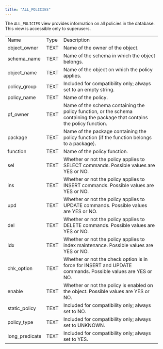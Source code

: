 ```yaml
---
title: "ALL_POLICIES"
---
```


The `ALL_POLICIES` view provides information on all policies in the database. This view is accessible only to superusers.

|                 |      |                                                                                                                            |
| --------------- | ---- | -------------------------------------------------------------------------------------------------------------------------- |
| Name            | Type | Description                                                                                                                |
| object_owner   | TEXT | Name of the owner of the object.                                                                                           |
| schema_name    | TEXT | Name of the schema in which the object belongs.                                                                            |
| object_name    | TEXT | Name of the object on which the policy applies.                                                                            |
| policy_group   | TEXT | Included for compatibility only; always set to an empty string.                                                            |
| policy_name    | TEXT | Name of the policy.                                                                                                        |
| pf_owner       | TEXT | Name of the schema containing the policy function, or the schema containing the package that contains the policy function. |
| package         | TEXT | Name of the package containing the policy function (if the function belongs to a package).                                 |
| function        | TEXT | Name of the policy function.                                                                                               |
| sel             | TEXT | Whether or not the policy applies to SELECT commands. Possible values are YES or NO.                                       |
| ins             | TEXT | Whether or not the policy applies to INSERT commands. Possible values are YES or NO.                                       |
| upd             | TEXT | Whether or not the policy applies to UPDATE commands. Possible values are YES or NO.                                       |
| del             | TEXT | Whether or not the policy applies to DELETE commands. Possible values are YES or NO.                                       |
| idx             | TEXT | Whether or not the policy applies to index maintenance. Possible values are YES or NO.                                     |
| chk_option     | TEXT | Whether or not the check option is in force for INSERT and UPDATE commands. Possible values are YES or NO.                 |
| enable          | TEXT | Whether or not the policy is enabled on the object. Possible values are YES or NO.                                         |
| static_policy  | TEXT | Included for compatibility only; always set to NO.                                                                         |
| policy_type    | TEXT | Included for compatibility only; always set to UNKNOWN.                                                                    |
| long_predicate | TEXT | Included for compatibility only; always set to YES.                                                                        |
